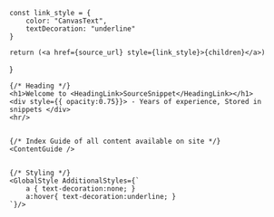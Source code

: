 
    const link_style = {
        color: "CanvasText",
        textDecoration: "underline"
    }

    return (<a href={source_url} style={link_style}>{children}</a>)
}

<HTMLSkeleton UseGlobalStyle={false}>

    {/* Heading */}
    <h1>Welcome to <HeadingLink>SourceSnippet</HeadingLink></h1>
    <div style={{ opacity:0.75}}> - Years of experience, Stored in snippets </div>
    <hr/>


    {/* Index Guide of all content available on site */}
    <ContentGuide />


    {/* Styling */}
    <GlobalStyle AdditionalStyles={`
        a { text-decoration:none; }
        a:hover{ text-decoration:underline; }
    `}/>

</HTMLSkeleton>